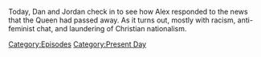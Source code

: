 {{DEFAULTSORT:
    #_EPISODE_0723:September 8, 2022
}}{{Episode
    | title           = September 8, 2022
    | caption         = Listen to this episode on [https://knowledgefight.libsyn.com/723-september-8-2022 Libsyn] [https://open.spotify.com/episode/2N5kEDFSwZJhlPEjuaYZ0e Spotify], Read the [[Transcript/723: September 8, 2022|Unofficial Transcript]], View discussion on [https://reddit.com/x9mxqm Reddit]
    | episodeNumber   = 723
    | length          = 01:23:28
    | airDate         = September 9, 2022
    | coverageDate    = September 8, 2022
    | episodeType     = [[:Category:Present Day|Present Day]]
    | appearance      = [[Prince Charles]], [[Andrew Tate]], [[Harrison Smith]], [[David Knight]]
    | previousEpisode = [[722: Space Capitalism Is Still Capitalism]]
    | nextEpisode     = [[724: August 7-11, 2003]]
}}

{{Stub}}

Today, Dan and Jordan check in to see how Alex responded to the news that the Queen had passed away.  As it turns out, mostly with racism, anti-feminist chat, and laundering of Christian nationalism.

[[Category:Episodes]]
[[Category:Present Day]]
